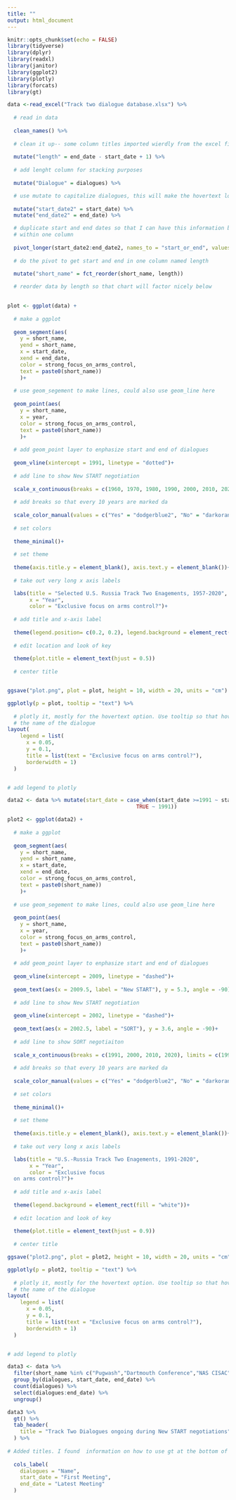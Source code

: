 ```yaml
---
title: ""
output: html_document
---
```


```r
knitr::opts_chunk$set(echo = FALSE)
library(tidyverse)
library(dplyr)
library(readxl)
library(janitor)
library(ggplot2)
library(plotly)
library(forcats)
library(gt)
```

```r

data <-read_excel("Track two dialogue database.xlsx") %>% 
  
  # read in data 
  
  clean_names() %>% 
  
  # clean it up-- some column titles imported wierdly from the excel file 
  
  mutate("length" = end_date - start_date + 1) %>%
  
  # add lenght column for stacking purposes
  
  mutate("Dialogue" = dialogues) %>% 

  # use mutate to capitalize dialogues, this will make the hovertext look nicer 
  
  mutate("start_date2" = start_date) %>% 
  mutate("end_date2" = end_date) %>%

  # duplicate start and end dates so that I can have this information both as separate columns and
  # within one column 
  
  pivot_longer(start_date2:end_date2, names_to = "start_or_end", values_to = "year") %>% 
  
  # do the pivot to get start and end in one column named length 
  
  mutate("short_name" = fct_reorder(short_name, length))

  # reorder data by length so that chart will factor nicely below 
  

```

```r

plot <- ggplot(data) +
  
  # make a ggplot 
  
  geom_segment(aes(
    y = short_name, 
    yend = short_name, 
    x = start_date, 
    xend = end_date, 
    color = strong_focus_on_arms_control, 
    text = paste0(short_name))
    )+
  
  # use geom_segement to make lines, could also use geom_line here
  
  geom_point(aes(
    y = short_name, 
    x = year, 
    color = strong_focus_on_arms_control, 
    text = paste0(short_name))
    )+
  
  # add geom_point layer to enphasize start and end of dialogues  
  
  geom_vline(xintercept = 1991, linetype = "dotted")+
  
  # add line to show New START negotiation
  
  scale_x_continuous(breaks = c(1960, 1970, 1980, 1990, 2000, 2010, 2020))+
  
  # add breaks so that every 10 years are marked da
  
  scale_color_manual(values = c("Yes" = "dodgerblue2", "No" = "darkorange2"))+
  
  # set colors
  
  theme_minimal()+
  
  # set theme 
  
  theme(axis.title.y = element_blank(), axis.text.y = element_blank())+
  
  # take out very long x axis labels 

  labs(title = "Selected U.S. Russia Track Two Enagements, 1957-2020", 
       x = "Year", 
       color = "Exclusive focus on arms control?")+
  
  # add title and x-axis label 
  
  theme(legend.position= c(0.2, 0.2), legend.background = element_rect(fill = "white"))+ 
  
  # edit location and look of key 
  
  theme(plot.title = element_text(hjust = 0.5))
  
  # center title 


ggsave("plot.png", plot = plot, height = 10, width = 20, units = "cm")

ggplotly(p = plot, tooltip = "text") %>%
  
  # plotly it, mostly for the hovertext option. Use tooltip so that hovertext shows 
  # the name of the dialogue 
layout(
    legend = list(
      x = 0.05, 
      y = 0.1, 
      title = list(text = "Exclusive focus on arms control?"), 
      borderwidth = 1)
  )


# add legend to plotly 

```

```r

data2 <- data %>% mutate(start_date = case_when(start_date >=1991 ~ start_date,
                                         TRUE ~ 1991))

plot2 <- ggplot(data2) +
  
  # make a ggplot 
  
  geom_segment(aes(
    y = short_name, 
    yend = short_name, 
    x = start_date, 
    xend = end_date, 
    color = strong_focus_on_arms_control, 
    text = paste0(short_name))
    )+
  
  # use geom_segement to make lines, could also use geom_line here
  
  geom_point(aes(
    y = short_name, 
    x = year, 
    color = strong_focus_on_arms_control, 
    text = paste0(short_name))
    )+
  
  # add geom_point layer to enphasize start and end of dialogues  
  
  geom_vline(xintercept = 2009, linetype = "dashed")+
  
  geom_text(aes(x = 2009.5, label = "New START"), y = 5.3, angle = -90)+
  
  # add line to show New START negotiation
  
  geom_vline(xintercept = 2002, linetype = "dashed")+
  
  geom_text(aes(x = 2002.5, label = "SORT"), y = 3.6, angle = -90)+
  
  # add line to show SORT negotiaiton 
  
  scale_x_continuous(breaks = c(1991, 2000, 2010, 2020), limits = c(1991,2020))+
  
  # add breaks so that every 10 years are marked da
  
  scale_color_manual(values = c("Yes" = "dodgerblue2", "No" = "darkorange2"))+
  
  # set colors
  
  theme_minimal()+
  
  # set theme 
  
  theme(axis.title.y = element_blank(), axis.text.y = element_blank())+
  
  # take out very long x axis labels 

  labs(title = "U.S.-Russia Track Two Enagements, 1991-2020", 
       x = "Year", 
       color = "Exclusive focus
  on arms control?")+
  
  # add title and x-axis label 
  
  theme(legend.background = element_rect(fill = "white"))+ 
  
  # edit location and look of key 
  
  theme(plot.title = element_text(hjust = 0.9))
  
  # center title 
```

```r

ggsave("plot2.png", plot = plot2, height = 10, width = 20, units = "cm")

ggplotly(p = plot2, tooltip = "text") %>%
  
  # plotly it, mostly for the hovertext option. Use tooltip so that hovertext shows 
  # the name of the dialogue 
layout(
    legend = list(
      x = 0.05, 
      y = 0.1, 
      title = list(text = "Exclusive focus on arms control?"), 
      borderwidth = 1)
  )


# add legend to plotly 


```

```r

data3 <- data %>% 
  filter(short_name %in% c("Pugwash","Dartmouth Conference","NAS CISAC", "IPPNW", "Institue on East-West Studies", "IREX", "PONARS", "MIT Science, Tech & Global Security Working Group","Luxembourg Forum", "Ivanov-Talbott-Albright Dialogue", "NDU dialogue", "Nixon center project", "CEIP working group on U.S.-Russia relations")) %>% 
  group_by(dialogues, start_date, end_date) %>% 
  count(dialogues) %>% 
  select(dialogues:end_date) %>% 
  ungroup()

data3 %>% 
  gt() %>% 
  tab_header(
    title = "Track Two Dialogues ongoing during New START negotiations"
  ) %>%
  
# Added titles. I found  information on how to use gt at the bottom of the github gt page. 
  
  cols_label(
    dialogues = "Name",
    start_date = "First Meeting",
    end_date = "Latest Meeting"
  )


```

